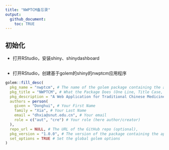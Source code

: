 ```yaml
---
title: "NWPTCM备忘录"
output: 
  github_document:
    toc: TRUE
---
```


## 初始化
- 打开RStudio，安装shiny、shinydashboard
```R
```
- 打开RStudio，创建基于golem的shiny的nwptcm应用程序



```R
golem::fill_desc(
  pkg_name = "nwptcm", # The name of the golem package containing the app (typically lowercase, no underscore or periods)
  pkg_title = "NWPTCM", # What the Package Does (One Line, Title Case, No Period)
  pkg_description = "A Web Application for Traditional Chinese Medicine Network Pharmacology.", # What the package does (one paragraph).
  authors = person(
    given = "Donghui", # Your First Name
    family = "Xia", # Your Last Name
    email = "dhxia@snut.edu.cn", # Your email
    role = c("aut", "cre") # Your role (here author/creator)
  ),
  repo_url = NULL, # The URL of the GitHub repo (optional),
  pkg_version = "1.0.0", # The version of the package containing the app
  set_options = TRUE # Set the global golem options
)
```



